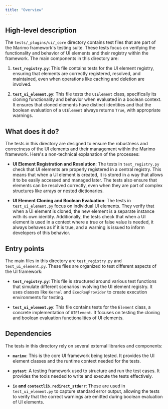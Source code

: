 ```yaml
---
title: "Overview"
---
```


## High-level description

The `tests/_plugins/ui/_core` directory contains test files that are part of the Marimo framework's testing suite. These tests focus on verifying the functionality and behavior of UI elements and their registry within the framework. The main components in this directory are:

1. **`test_registry.py`**: This file contains tests for the UI element registry, ensuring that elements are correctly registered, resolved, and maintained, even when operations like caching and deletion are involved.

2. **`test_ui_element.py`**: This file tests the `UIElement` class, specifically its cloning functionality and behavior when evaluated in a boolean context. It ensures that cloned elements have distinct identities and that the boolean evaluation of a `UIElement` always returns `True`, with appropriate warnings.

## What does it do?

The tests in this directory are designed to ensure the robustness and correctness of the UI elements and their management within the Marimo framework. Here's a non-technical explanation of the processes:

- **UI Element Registration and Resolution**: The tests in `test_registry.py` check that UI elements are properly registered in a central registry. This means that when a UI element is created, it is stored in a way that allows it to be easily accessed and managed later. The tests also ensure that elements can be resolved correctly, even when they are part of complex structures like arrays or nested dictionaries.

- **UI Element Cloning and Boolean Evaluation**: The tests in `test_ui_element.py` focus on individual UI elements. They verify that when a UI element is cloned, the new element is a separate instance with its own identity. Additionally, the tests check that when a UI element is used in a context where a true or false value is needed, it always behaves as if it is true, and a warning is issued to inform developers of this behavior.

## Entry points

The main files in this directory are `test_registry.py` and `test_ui_element.py`. These files are organized to test different aspects of the UI framework:

- **`test_registry.py`**: This file is structured around various test functions that simulate different scenarios involving the UI element registry. It uses classes like `Kernel` and `ExecReqProvider` to create execution environments for testing.

- **`test_ui_element.py`**: This file contains tests for the `Element` class, a concrete implementation of `UIElement`. It focuses on testing the cloning and boolean evaluation functionalities of UI elements.

## Dependencies

The tests in this directory rely on several external libraries and components:

- **`marimo`**: This is the core UI framework being tested. It provides the UI element classes and the runtime context needed for the tests.

- **`pytest`**: A testing framework used to structure and run the test cases. It provides the tools needed to write and execute the tests effectively.

- **`io` and `contextlib.redirect_stderr`**: These are used in `test_ui_element.py` to capture standard error output, allowing the tests to verify that the correct warnings are emitted during boolean evaluation of UI elements.